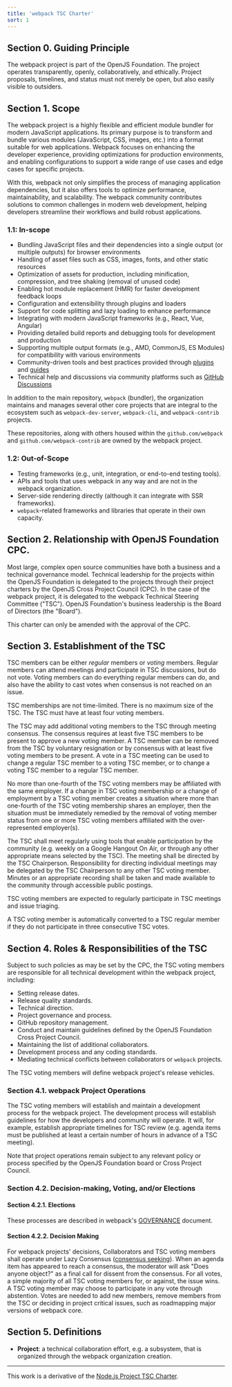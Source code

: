 ```yaml
---
title: 'webpack TSC Charter'
sort: 1
---
```


## Section 0. Guiding Principle

The webpack project is part of the OpenJS Foundation. The project operates transparently, openly, collaboratively,
and ethically. Project proposals, timelines, and status must not merely be open, but also easily visible to outsiders.

## Section 1. Scope

The webpack project is a highly flexible and efficient module bundler for modern JavaScript applications. Its primary
purpose is to transform and bundle various modules (JavaScript, CSS, images, etc.) into a format suitable for web
applications. Webpack focuses on enhancing the developer experience, providing optimizations for production environments,
and enabling configurations to support a wide range of use cases and edge cases for specific projects.

With this, webpack not only simplifies the process of managing application dependencies, but it also offers tools to
optimize performance, maintainability, and scalability. The webpack community contributes solutions to common challenges
in modern web development, helping developers streamline their workflows and build robust applications.

### 1.1: In-scope

- Bundling JavaScript files and their dependencies into a single output (or multiple outputs) for browser environments
- Handling of asset files such as CSS, images, fonts, and other static resources
- Optimization of assets for production, including minification, compression, and tree shaking (removal of unused code)
- Enabling hot module replacement (HMR) for faster development feedback loops
- Configuration and extensibility through plugins and loaders
- Support for code splitting and lazy loading to enhance performance
- Integrating with modern JavaScript frameworks (e.g., React, Vue, Angular)
- Providing detailed build reports and debugging tools for development and production
- Supporting multiple output formats (e.g., AMD, CommonJS, ES Modules) for compatibility with various environments
- Community-driven tools and best practices provided through
  [plugins](https://webpack.js.org/plugins/) and [guides](https://webpack.js.org/guides/)
- Technical help and discussions via community platforms such as
  [GitHub Discussions](https://github.com/webpack/webpack/discussions)

In addition to the main repository, `webpack` (bundler), the organization maintains and manages several other core
projects that are integral to the ecosystem such as `webpack-dev-server`, `webpack-cli`, and `webpack-contrib` projects.

These repositories, along with others housed within the `github.com/webpack` and `github.com/webpack-contrib` are owned by the webpack project.

### 1.2: Out-of-Scope

- Testing frameworks (e.g., unit, integration, or end-to-end testing tools).
- APIs and tools that uses webpack in any way and are not in the webpack organization.
- Server-side rendering directly (although it can integrate with SSR frameworks).
- `webpack`-related frameworks and libraries that operate in their own capacity.

## Section 2. Relationship with OpenJS Foundation CPC.

Most large, complex open source communities have both a business and a technical governance model. Technical leadership
for the projects within the OpenJS Foundation is delegated to the projects through their project charters by the OpenJS
Cross Project Council (CPC). In the case of the webpack project, it is delegated to the webpack Technical Steering
Committee ("TSC"). OpenJS Foundation's business leadership is the Board of Directors (the "Board").

This charter can only be amended with the approval of the CPC.

## Section 3. Establishment of the TSC

TSC members can be either _regular_ members or _voting_ members. Regular members can attend meetings and participate in
TSC discussions, but do not vote. Voting members can do everything regular members can do, and also have the ability to
cast votes when consensus is not reached on an issue.

TSC memberships are not time-limited. There is no maximum size of the TSC. The TSC must have at least four voting
members.

The TSC may add additional voting members to the TSC through meeting consensus. The consensus requires at least five TSC members to be present to approve a new voting member. A TSC member can be removed from the TSC by voluntary
resignation or by consensus with at least five voting members to be present. A vote in a TSC meeting can be used to change a regular TSC member to a voting
TSC member, or to change a voting TSC member to a regular TSC member.

No more than one-fourth of the TSC voting members may be affiliated with the same employer. If a change in TSC voting
membership or a change of employment by a TSC voting member creates a situation where more than one-fourth of the TSC
voting membership shares an employer, then the situation must be immediately remedied by the removal of voting member
status from one or more TSC voting members affiliated with the over-represented employer(s).

The TSC shall meet regularly using tools that enable participation by the community (e.g. weekly on a Google Hangout On
Air, or through any other appropriate means selected by the TSC). The meeting shall be directed by the TSC Chairperson.
Responsibility for directing individual meetings may be delegated by the TSC Chairperson to any other TSC voting member.
Minutes or an appropriate recording shall be taken and made available to the community through accessible public
postings.

TSC voting members are expected to regularly participate in TSC meetings and issue triaging.

A TSC voting member is automatically converted to a TSC regular member if they do not participate in three consecutive
TSC votes.

## Section 4. Roles & Responsibilities of the TSC

Subject to such policies as may be set by the CPC, the TSC voting members are responsible for all technical development
within the webpack project, including:

- Setting release dates.
- Release quality standards.
- Technical direction.
- Project governance and process.
- GitHub repository management.
- Conduct and maintain guidelines defined by the OpenJS Foundation Cross Project Council.
- Maintaining the list of additional collaborators.
- Development process and any coding standards.
- Mediating technical conflicts between collaborators or `webpack` projects.

The TSC voting members will define webpack project's release vehicles.

### Section 4.1. webpack Project Operations

The TSC voting members will establish and maintain a development process for the webpack project. The development
process will establish guidelines for how the developers and community will operate. It will, for example, establish
appropriate timelines for TSC review (e.g. agenda items must be published at least a certain number of hours in advance
of a TSC meeting).

Note that project operations remain subject to any relevant policy or process specified by the OpenJS Foundation board or Cross Project Council.

### Section 4.2. Decision-making, Voting, and/or Elections

#### Section 4.2.1. Elections

These processes are described in webpack's [GOVERNANCE](GOVERNANCE.md) document.

#### Section 4.2.2. Decision Making

For webpack projects' decisions, Collaborators and TSC voting members shall operate under Lazy Consensus ([consensus seeking][]). When an agenda item has appeared to reach a
consensus, the moderator will ask "Does anyone object?" as a final call for dissent from the consensus. For all votes, a simple majority of all TSC voting members for, or against, the issue wins. A TSC voting member may
choose to participate in any vote through abstention. Votes are needed to add new members, remove members from the TSC or deciding in project critical issues, such as roadmapping major versions of webpack core.

## Section 5. Definitions

- **Project**: a technical collaboration effort, e.g. a subsystem, that is organized through the webpack organization creation.

---

This work is a derivative of the [Node.js Project TSC Charter](https://github.com/nodejs/node/blob/main/TSC_CHARTER.md).

[consensus seeking]: https://en.wikipedia.org/wiki/Consensus-seeking_decision-making
